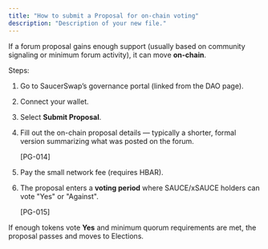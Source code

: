 ```yaml
---
title: "How to submit a Proposal for on-chain voting"
description: "Description of your new file."
---
```


If a forum proposal gains enough support (usually based on community signaling or minimum forum activity), it can move **on-chain**.

Steps:

1. Go to SaucerSwap’s governance portal (linked from the DAO page).
2. Connect your wallet.
3. Select **Submit Proposal**.
4. Fill out the on-chain proposal details — typically a shorter, formal version summarizing what was posted on the forum.

   [PG-014]
5. Pay the small network fee (requires HBAR).
6. The proposal enters a **voting period** where SAUCE/xSAUCE holders can vote "Yes" or "Against".

   [PG-015]

If enough tokens vote **Yes** and minimum quorum requirements are met, the proposal passes and moves to Elections.